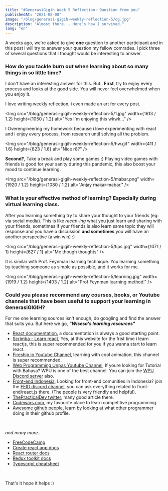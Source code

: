 ```yaml
---
title: "#GenerasiGigih Week 5 Reflection: Question from you"
publishedAt: "2021-08-08"
image: "/blog/generasi-gigih-weekly-reflection-5/og.jpg"
description: "Almost there... Here's how I survived."
lang: "en"
---
```


A weeks ago, we're asked to give **one** question to another participant and in this post i will try to answer your question my fellow comrades. I pick three of several questions that I thought would be interesting to answer.

### How do you tackle burn out when learning about so many things in so little time?

I don't have an interesting answer for this. But..
**First**, try to enjoy every process and looks at the good side. You will never feel overwhelmed when you enjoy it.

I love writing weekly reflection, i even made an art for every post.

<Img
  src="/blog/generasi-gigih-weekly-reflection-5/1.jpg"
  width={1613 / 1.2}
  height={1050 / 1.2}
  alt="Yes I'm enjoying this wkwk..."
/>

I Overengineering my homework because i love experimenting with react and i enjoy every process, from research until solving all the problem.

<Img
  src="/blog/generasi-gigih-weekly-reflection-5/hw.gif"
  width={411 / 1.6}
  height={823 / 1.6}
  alt="Nice r8?"
/>

**Second?**, Take a break and play some games :)
Playing video games with friends is good for your sanity during this pandemic, this also boost your mood to continue learning.

<Img
  src="/blog/generasi-gigih-weekly-reflection-5/mabar.png"
  width={1920 / 1.2}
  height={1080 / 1.2}
  alt="Anjay m̶a̶k̶a̶r̶ mabar."
/>

### What is your effective method of learning? Especially during virtual learning class.

After you learning something try to share your thought to your friends (eg: via social media). This is like *recap-ing* what you just learn and sharing with your friends, sometimes if your friends is also learn same topic they will response and you have a discussion **and sometimes** you will have an another perspective (a win win) :)

<Img
  src="/blog/generasi-gigih-weekly-reflection-5/tips.jpg"
  width={1071 / 1}
  height={627 / 1}
  alt="Me though thoughts"
/>

It is similar with Prof. Feynman learning technique. You learning something by teaching someone as simple as possible, and it works for me.

<Img
  src="/blog/generasi-gigih-weekly-reflection-5/learning.jpg"
  width={1919 / 1.2}
  height={1403 / 1.2}
  alt="Prof Feynman learning method."
/>

### Could you please recommend any courses, books, or Youtube channels that have been useful to support your learning in GenerasiGIGIH?

For me one learning sources isn't enough, do googling and find the answer that suits you.
But here we go, ***"Wisesa's learning resources"***

- [React documentation](https://reactjs.org/docs/getting-started.html), a documentation is always a good starting point.
- [Scrimba - Learn react](https://scrimba.com/learn/learnreact), Yes, at this website for the frist time i learn reactjs, this is super recommended for you if you wanna start to learn react.
- [Fireship.io Youtube Channel](https://www.youtube.com/channel/UCsBjURrPoezykLs9EqgamOA), learning with cool animation, this channel is super recommended.
- [Web Programming Unpas Youtube Channel](https://www.youtube.com/channel/UCkXmLjEr95LVtGuIm3l2dPg), If youre looking for Tutorial with Bahasa? WPU is one of the best channel. You can join the [WPU Discord server](https://discord.com/invite/S4rrXQU) also.
- [Front-end Indonesia](https://feid.dev/), Looking for front-end comunities in Indonesia? join the [FEID discord channel](https://s.feid.dev/discord), you can ask everything related to front-end/react.js there. (The people is very friendly and helpful).
- [ThePracticalDev twitter](https://twitter.com/ThePracticalDev), many good article there.
- [Codewars.com](https://www.codewars.com/users/svspicious), my favourite place to learn competitive programming.
- [Awesome github people](https://github.com/svspicious?tab=following), learn by looking at what other programmer doing in their github profile.


<br/>

*and many more...*
- [FreeCodeCamp](https://www.freecodecamp.org/)
- [Create react app docs](https://create-react-app.dev/docs/getting-started)
- [React router docs](https://reactrouter.com/web/guides/quick-start)
- [Redux toolkit docs](https://redux-toolkit.js.org)
- [Typescript cheatsheet](https://github.com/typescript-cheatsheets/react#types-or-interfaces)


<br/>

That's it hope it helps :)